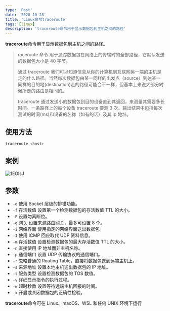 ```yaml
---
type: 'Post'
date: '2020-10-28'
title: 'Linux命令traceroute'
tags: [linux]
description: 'traceroute命令用于显示数据包到主机之间的路径'
---
```


**traceroute**命令用于显示数据包到主机之间的路径。

> raceroute 命令 用于追踪数据包在网络上的传输时的全部路径，它默认发送的数据包大小是 40 字节。
>
> 通过 traceroute 我们可以知道信息从你的计算机到互联网另一端的主机是走的什么路径。当然每次数据包由某一同样的出发点（source）到达某一同样的目的地(destination)走的路径可能会不一样，但基本上来说大部分时候所走的路由是相同的。
>
> traceroute 通过发送小的数据包到目的设备直到其返回，来测量其需要多长时间。一条路径上的每个设备 traceroute 要测 3 次。输出结果中包括每次测试的时间(ms)和设备的名称（如有的话）及其 ip 地址。

## 使用方法

```bash
traceroute <host>
```

## 案例

![1EOlsJ](https://cdn.jsdelivr.net/gh/manonicu/pics@master/uPic/1EOlsJ.png)

## 参数

- `-d` 使用 Socket 层级的排错功能。
- `-f` 存活数值 设置第一个检测数据包的存活数值 TTL 的大小。
- `-F` 设置勿离断位。
- `-g` 网关 设置来源路由网关，最多可设置 8 个。
- `-i` 网络界面 使用指定的网络界面送出数据包。
- `-I` 使用 ICMP 回应取代 UDP 资料信息。
- `-m` 存活数值 设置检测数据包的最大存活数值 TTL 的大小。
- `-n` 直接使用 IP 地址而非主机名称。
- `-p` 通信端口 设置 UDP 传输协议的通信端口。
- `-r` 忽略普通的 Routing Table，直接将数据包送到远端主机上。
- `-s` 来源地址 设置本地主机送出数据包的 IP 地址。
- `-t` 服务类型 设置检测数据包的 TOS 数值。
- `-v` 详细显示指令的执行过程。
- `-w` 超时秒数 设置等待远端主机回报的时间。
- `-x` 开启或关闭数据包的正确性检验。

**traceroute**命令可在 Linux、macOS、WSL 和任何 UNIX 环境下运行
